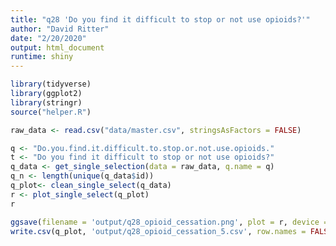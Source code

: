 ```yaml
---
title: "q28 'Do you find it difficult to stop or not use opioids?'"
author: "David Ritter"
date: "2/20/2020"
output: html_document
runtime: shiny
---
```


```r
library(tidyverse)
library(ggplot2)
library(stringr)
source("helper.R")
```

```r
raw_data <- read.csv("data/master.csv", stringsAsFactors = FALSE)
```

```r
q <- "Do.you.find.it.difficult.to.stop.or.not.use.opioids."
t <- "Do you find it difficult to stop or not use opioids?"
q_data <- get_single_selection(data = raw_data, q.name = q)
q_n <- length(unique(q_data$id))
q_plot<- clean_single_select(q_data)
r <- plot_single_select(q_plot)
r
```

```r
ggsave(filename = 'output/q28_opioid_cessation.png', plot = r, device = 'png')
write.csv(q_plot, 'output/q28_opioid_cessation_5.csv', row.names = FALSE)
```
